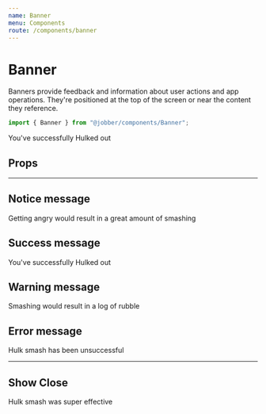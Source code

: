 ```yaml
---
name: Banner
menu: Components
route: /components/banner
---
```



# Banner

<ComponentStatus stage="ready" responsive="yes" accessible="yes" />

Banners provide feedback and information about user actions and app operations.
They're positioned at the top of the screen or near the content they reference.

```ts
import { Banner } from "@jobber/components/Banner";
```

<Playground>
  <Banner type="success">You've successfully Hulked out</Banner>
</Playground>

## Props

<Props of={Banner} />

---

## Notice message

<Playground>
  <Banner type="notice">
    Getting angry would result in a great amount of smashing
  </Banner>
</Playground>

## Success message

<Playground>
  <Banner type="success">You've successfully Hulked out</Banner>
</Playground>

## Warning message

<Playground>
  <Banner type="warning">Smashing would result in a log of rubble</Banner>
</Playground>

## Error message

<Playground>
  <Banner type="error">Hulk smash has been unsuccessful</Banner>
</Playground>

---

## Show Close

<Playground>
  <Banner type="notice" showClose={false}>
    Hulk smash was super effective
  </Banner>
</Playground>
